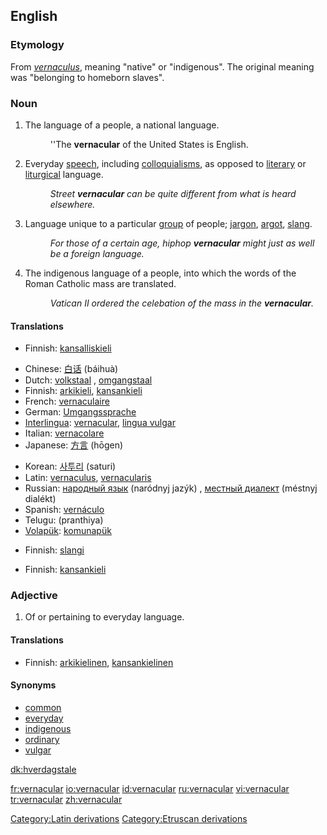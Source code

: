 ==English==

===Etymology===
From {{L.}} ''[[vernaculus]]'', meaning "native" or "indigenous". The original meaning was "belonging to homeborn slaves".

===Noun===
{{en-noun|-}}

# The language of a people, a national language.
#:''The '''vernacular''' of the United States is English.
# Everyday [[speech]], including [[colloquialism]]s, as opposed to [[literary]] or [[liturgical]] language.
#:''Street '''vernacular''' can be quite different from what is heard elsewhere.''
# Language unique to a particular [[group]] of people; [[jargon]], [[argot]], [[slang]].
#:''For those of a certain age, hiphop '''vernacular''' might just as well be a foreign language.''
# {{Christianity}} The indigenous language of a people, into which the words of the Roman Catholic mass are translated.
#:''Vatican II ordered the celebation of the mass in the '''vernacular'''.''

====Translations====
{{trans-top|national language}}
*Finnish: [[kansalliskieli]]
{{trans-bottom}}

{{trans-top|everyday speech}}
*Chinese: [[白话]] (báihuà)
*Dutch: [[volkstaal]] {{f}}, [[omgangstaal]] {{f}}
*Finnish: [[arkikieli]], [[kansankieli]]
*French: [[vernaculaire]] {{m}}
*German: [[Umgangssprache]] {{f}}
*[[Interlingua]]: [[#Interlingua|vernacular]], [[lingua vulgar]]
*Italian: [[vernacolare]] {{m}}
*Japanese: [[方言]] (hōgen)
{{trans-mid}}
*Korean: [[사투리]] (saturi)
*Latin: [[vernaculus]], [[vernacularis]]
*Russian: [[народный язык]] (naródnyj jazýk) {{m}}, [[местный диалект]] (méstnyj dialékt) {{m}}
*Spanish: [[vernáculo]] {{m}}
*Telugu: (pranthiya)
*[[Volapük]]: [[komunapük]]
{{trans-bottom}}

{{trans-top|language unique to a particular group of people}}
*Finnish: [[slangi]]
{{trans-bottom}}

{{trans-top|(christianity) indigenous language of a people}}
*Finnish: [[kansankieli]]
{{trans-bottom}}

===Adjective===
{{en-adj|-}}

# Of or pertaining to everyday language.

====Translations====
{{trans-top|pertaining to everyday language}}
*Finnish: [[arkikielinen]], [[kansankielinen]]
{{trans-bottom}}

====Synonyms====
*[[common]]
*[[everyday]]
*[[indigenous]]
*[[ordinary]]
*[[vulgar]]

[[Category:Latin derivations]]
[[Category:Etruscan derivations]]

[[dk:hverdagstale]]

[[fr:vernacular]]
[[io:vernacular]]
[[id:vernacular]]
[[ru:vernacular]]
[[vi:vernacular]]
[[tr:vernacular]]
[[zh:vernacular]]